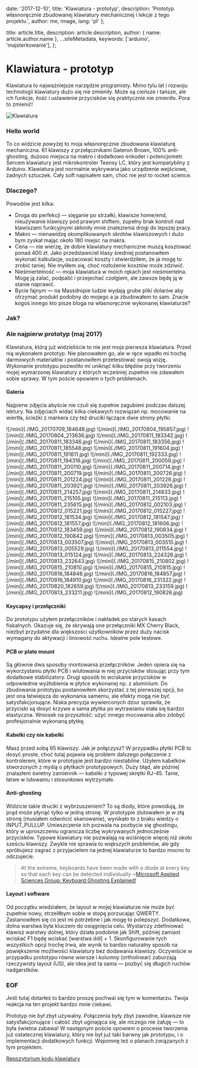 
  date: '2017-12-10',
  title: 'Klawiatura - prototyp',
  description:
    'Prototyp własnoręcznie zbudowanej klawiatury mechanicznej i lekcje z tego projektu.',
  author: me,
  image,
  lang: 'pl'
};

  title: article.title,
  description: article.description,
  author: { name: article.author.name },
  ...siteMetadata,
  keywords: ['arduino', 'majsterkowanie'],
};

# Klawiatura - prototyp

Klawiatura to najważniejsze narzędzie programisty. Mimo tylu lat i rozwoju technologii klawiatury dużo się nie zmieniły. Może są cieńsze i tańsze, ale ich funkcje, ilość i ustawienie przycisków się praktycznie nie zmieniło. Pora to zmienić!

![Klawiatura](./hello.jpg)

### Hello world

To co widzicie powyżej to moja własnoręcznie zbudowana klawiaturę mechaniczna. 61 klawiszy z przełącznikami Gateron Brown, 100% anti-ghosting, dużooo miejsca na makro i dodatkowo enkoder i potencjometr. Sercem klawiatury jest mikrokontroler Teensy LC, który jest kompatybilny z Arduino. Klawiatura jest normalnie wykrywana jako urządzenie wejściowe, żadnych sztuczek. Cały soft napisałem sam, choć nie jest to rocket science.

### Dlaczego?

Powodów jest kilka:

* Droga do perfekcji — sięganie po strzałki, klawisze home/end, nieużywanie klawiszy pod prawym shiftem, zupełny brak kontroli nad klawiszami funkcyjnymi skłoniły mnie znalezienia drogi do lepszej pracy.
* Makro — nienawidzę skomplikowanych skrótów klawiszowych i dużo bym zyskał mając około 180 miejsc na makra.
* Cena — nie wierzę, że dobre klawiatury mechaniczne muszą kosztować ponad 400 zł. Jako przedstawiciel klasy średniej postanowiłem wykonać kalkulacje, oszacować koszty i stwierdziłem, że ja mogę to zrobić taniej. Nie myliłem się, choć rozłożenie kosztów może zdziwić.
* Nieśmiertelność — moja klawiatura w moich rękach jest nieśmiertelna. Mogę ją zalać, podpalić i przejechać czołgiem, ale zawsze będę ją w stanie naprawić.
* Bycie fajnym — na Massdropie ludzie wydają grube pliki dolarów aby otrzymać produkt podobny do mojego a ja zbudowałem to sam. Znacie kogoś innego kto pisze bloga na własnoręcznie wykonanej klawiaturze?

### Jak?

### Ale najpierw prototyp (maj 2017)

Klawiatura, którą już widzieliście to nie jest moja pierwsza klawiatura. Przed nią wykonałem prototyp. Nie planowałem go, ale w ręce wpadło mi trochę darmowych materiałów i postanowiłem przetestować swoją wizję. Wykonanie prototypu pozwoliło mi uniknąć kilku błędów przy tworzeniu mojej wymarzonej klawiatury z których wcześniej zupełnie nie zdawałem sobie sprawy. W tym poście opowiem o tych problemach.

#### Galeria

Najpierw zdjęcia abyście nie czuli się zupełnie zagubieni podczas dalszej lektury. Na zdjęciach widać kilka ciekawych rozwiązań np. mocowanie na wiertła, ścieżki z markera czy też druciki łączące dwie strony płytki.

<div class="grid grid-cols-3">
![/mini](./IMG_20170709_184648.jpg)
![/mini](./IMG_20170804_195857.jpg)
![/mini](./IMG_20170804_213636.jpg)
![/mini](./IMG_20170811_183342.jpg)
![/mini](./IMG_20170811_183346.jpg)
![/mini](./IMG_20170811_183356.jpg)
![/mini](./IMG_20170811_185548.jpg)
![/mini](./IMG_20170811_191604.jpg)
![/mini](./IMG_20170811_191611.jpg)
![/mini](./IMG_20170811_192333.jpg)
![/mini](./IMG_20170811_194316.jpg)
![/mini](./IMG_20170811_200059.jpg)
![/mini](./IMG_20170811_200110.jpg)
![/mini](./IMG_20170811_200714.jpg)
![/mini](./IMG_20170811_200719.jpg)
![/mini](./IMG_20170811_200726.jpg)
![/mini](./IMG_20170811_201224.jpg)
![/mini](./IMG_20170811_201228.jpg)
![/mini](./IMG_20170811_203921.jpg)
![/mini](./IMG_20170811_203926.jpg)
![/mini](./IMG_20170811_214257.jpg)
![/mini](./IMG_20170811_214833.jpg)
![/mini](./IMG_20170811_215105.jpg)
![/mini](./IMG_20170811_215113.jpg)
![/mini](./IMG_20170811_235615.jpg)
![/mini](./IMG_20170812_002103.jpg)
![/mini](./IMG_20170812_015221.jpg)
![/mini](./IMG_20170812_015227.jpg)
![/mini](./IMG_20170812_181534.jpg)
![/mini](./IMG_20170812_181547.jpg)
![/mini](./IMG_20170812_181557.jpg)
![/mini](./IMG_20170812_181606.jpg)
![/mini](./IMG_20170812_183459.jpg)
![/mini](./IMG_20170812_190834.jpg)
![/mini](./IMG_20170812_190842.jpg)
![/mini](./IMG_20170813_003505.jpg)
![/mini](./IMG_20170813_003507.jpg)
![/mini](./IMG_20170813_003515.jpg)
![/mini](./IMG_20170813_005529.jpg)
![/mini](./IMG_20170813_011554.jpg)
![/mini](./IMG_20170813_015124.jpg)
![/mini](./IMG_20170813_224326.jpg)
![/mini](./IMG_20170813_232643.jpg)
![/mini](./IMG_20170815_210802.jpg)
![/mini](./IMG_20170815_210810.jpg)
![/mini](./IMG_20170815_210815.jpg)
![/mini](./IMG_20170816_184848.jpg)
![/mini](./IMG_20170816_184857.jpg)
![/mini](./IMG_20170816_184910.jpg)
![/mini](./IMG_20170816_231322.jpg)
![/mini](./IMG_20170820_182659.jpg)
![/mini](./IMG_20170813_233159.jpg)
![/mini](./IMG_20170813_233211.jpg)
![/mini](./IMG_20170812_190826.jpg)
</div>

#### Keycapsy i przełączniki
 
Do prototypu użyłem przełączników i nakładek po starych kasach fiskalnych. Okazuje się, że skrywają one przełączniki MX Cherry Black, niezbyt przydatne dla większości użytkowników przez duży nacisk wymagany do aktywacji i liniowość ruchu. Idealne pole testowe.

#### PCB or plate mount

Są głównie dwa sposoby montowania przełączników. Jeden opiera się na wykorzystaniu płytki PCB i wlutowania w niej przycisków stosując przy tym dodatkowe stabilizatory. Drugi sposób to wciskanie przycisków w odpowiednie wyżłobienia w płytce wykonanej np. z aluminium. Do zbudowania prototypu postanowiłem skorzystać z tej pierwszej opcji, bo jest ona łatwiejsza do wykonania samemu, ale efekty mogą nie być satysfakcjonujące. Niska precyzja wywierconych dziur sprawiła, że przyciski są dosyć krzywe a sama płytka po wytrawianiu stała się bardzo elastyczna. Wniosek na przyszłość: użyć innego mocowania albo zdobyć profesjonalnie wykonaną płytkę.

#### Kabelki czy nie kabelki

Masz przed sobą 65 klawiszy. Jak je połączysz? W przypadku płytki PCB to dosyć proste, choć tutaj pojawia się problem dalszego połączenie z kontrolerem, które w prototypie jest bardzo niestabilne. Użyłem kabelków stworzonych z myślą o płytkach prototypowych. Duży błąd, ale później znalazłem świetny zamiennik — kabelki z typowej skrętki RJ-45. Tanie, łatwe w lutowaniu i stosunkowo wytrzymałe.

#### Anti-ghosting

Widzicie takie druciki z wybrzuszeniem? To są diody, które powodują, że prąd może płynąć tylko w jedną stronę. W prototypie zlutowałem je w złą stronę (musiałem odwrócić skanowanie), wynikało to z braku wiedzy o INPUT_PULLUP. Umieszczenie ich pozwala na pozbycie się ghostingu, który w uproszczeniu ogranicza liczbę wykrywanych jednocześnie przycisków. Typowe klawiatury nie pozwalają na wciśnięcie więcej niż około sześciu klawiszy. Zwykle nie sprawia to większych problemów, ale gdy spróbujesz zagrać z przyjacielem na jednej klawiaturze to bardzo mocno to odczujecie.

> At the extreme, keyboards have been made with a diode at every key so that each key can be detected individually ~[Microsoft Applied Sciences Group: Keyboard Ghosting Explained!](https://www.microsoft.com/appliedsciences/antighostingexplained.mspx)

#### Layout i software

Od początku wiedziałem, że layout w mojej klawiaturze nie może być zupełnie nowy, strzeliłbym sobie w stopę porzucając QWERTY. Zastanowiłem się co jest mi potrzebne i jak mogę to polepszyć. Dodatkowa, dolna warstwa była kluczem do osiągnięcia celu. Wystarczy zdefiniować klawisz warstwy dolnej, który działa podobnie jak Shift, później zamiast wciskać F1 będę wciskać [warstwa dół] + 1. Skonfigurowanie tych wszystkich opcji trochę trwa, ale wynik to bardzo naturalny sposób na powiększenie możliwości klawiatury bez dodawania klawiszy. Oczywiście w przypadku prototypu równe wiersze i kolumny (ortholinear) zaburzają rzeczywisty layout (US), ale idea jest ta sama — pozbyć się długich ruchów nadgarstków.

### EOF

Jeśli tutaj dotarłeś to bardzo proszę pochwal się tym w komentarzu. Twoja reakcja na ten projekt bardzo mnie ciekawi.

Prototyp nie był zbyt używalny. Połączenia były zbyt zawodne, klawisze nie satysfakcjonujące i całość zbyt uginająca się, ale niczego nie żałuję — to była świetna zabawa! W następnym poście opowiem o procesie tworzenia już ostatecznej klawiatury, który nie był już taki barwny jak prototypu, i o implementacji dodatkowych funkcji. Wspomnę też o planach związanych z tym projektem.

[Repozytorium kodu klawiatury](https://github.com/pr0gramista/hello_world_keyboard)


